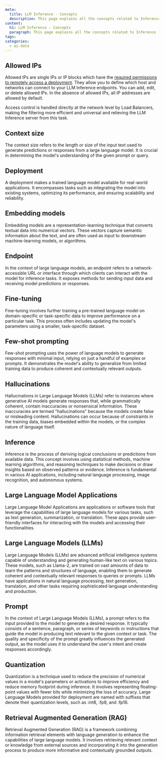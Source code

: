 ```yaml
---
meta:
  title: LLM Inference - Concepts
  description: This page explains all the concepts related to Inference for LLMs
content:
  h1: LLM Inference - Concepts
  paragraph: This page explains all the concepts related to Inference for LLMs
tags: 
categories:
  - ai-data
---
```

## Allowed IPs

Allowed IPs are single IPs or IP blocks which have the [required permissions to remotely access a deployment](/ai-data/llm-inference/how-to/manage-allowed-ip-addresses/). They allow you to define which host and networks can connect to your LLM Inference endpoints. You can add, edit, or delete allowed IPs. In the absence of allowed IPs, all IP addresses are allowed by default.

Access control is handled directly at the network level by Load Balancers, making the filtering more efficient and universal and relieving the LLM Inference server from this task.

## Context size

The context size refers to the length or size of the input text used to generate predictions or responses from a large language model. It is crucial in determining the model's understanding of the given prompt or query.

## Deployment

A deployment makes a trained language model available for real-world applications. It encompasses tasks such as integrating the model into existing systems, optimizing its performance, and ensuring scalability and reliability.

## Embedding models

Embedding models are a representation-learning technique that converts textual data into numerical vectors. These vectors capture semantic information about the text, and are often used as input to downstream machine-learning models, or algorithms.

## Endpoint

In the context of large language models, an endpoint refers to a network-accessible URL or interface through which clients can interact with the model for inference tasks. It exposes methods for sending input data and receiving model predictions or responses.

## Fine-tuning

Fine-tuning involves further training a pre-trained language model on domain-specific or task-specific data to improve performance on a particular task. This process often includes updating the model's parameters using a smaller, task-specific dataset.

## Few-shot prompting

Few-shot prompting uses the power of language models to generate responses with minimal input, relying on just a handful of examples or prompts.
It demonstrates the model's ability to generalize from limited training data to produce coherent and contextually relevant outputs.

## Hallucinations

Hallucinations in Large Language Models (LLMs) refer to instances where generative AI models generate responses that, while grammatically coherent, contain inaccuracies or nonsensical information. These inaccuracies are termed "hallucinations" because the models create false or misleading content. Hallucinations can occur because of constraints in the training data, biases embedded within the models, or the complex nature of language itself.

## Inference

Inference is the process of deriving logical conclusions or predictions from available data. This concept involves using statistical methods, machine learning algorithms, and reasoning techniques to make decisions or draw insights based on observed patterns or evidence. 
Inference is fundamental in various AI applications, including natural language processing, image recognition, and autonomous systems.

## Large Language Model Applications

Large Language Model Applications are applications or software tools that leverage the capabilities of large language models for various tasks, such as text generation, summarization, or translation. These apps provide user-friendly interfaces for interacting with the models and accessing their functionalities.

## Large Language Models (LLMs)

Large Language Models (LLMs) are advanced artificial intelligence systems capable of understanding and generating human-like text on various topics.
These models, such as Llama-2, are trained on vast amounts of data to learn the patterns and structures of language, enabling them to generate coherent and contextually relevant responses to queries or prompts.
LLMs have applications in natural language processing, text generation, translation, and other tasks requiring sophisticated language understanding and production.

## Prompt

In the context of Large Language Models (LLMs), a prompt refers to the input provided to the model to generate a desired response.
It typically consists of a sentence, paragraph, or series of keywords or instructions that guide the model in producing text relevant to the given context or task.
The quality and specificity of the prompt greatly influences the generated output, as the model uses it to understand the user's intent and create responses accordingly.

## Quantization

Quantization is a technique used to reduce the precision of numerical values in a model's parameters or activations to improve efficiency and reduce memory footprint during inference. It involves representing floating-point values with fewer bits while minimizing the loss of accuracy.
Large Language Models provided for deployment are named with suffixes that denote their quantization levels, such as :int8, :fp8, and :fp16.

## Retrieval Augmented Generation (RAG)

Retrieval Augmented Generation (RAG) is a framework combining information retrieval elements with language generation to enhance the capabilities of large language models. It involves retrieving relevant context or knowledge from external sources and incorporating it into the generation process to produce more informative and contextually grounded outputs.

